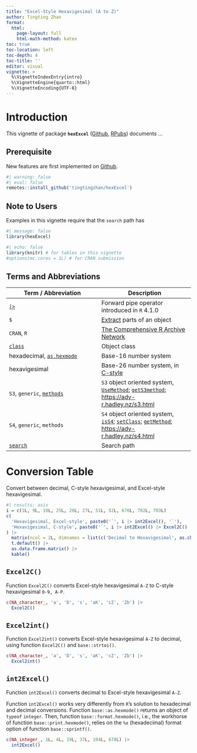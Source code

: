 ```yaml
---
title: "Excel-Style Hexavigesimal (A to Z)"
author: Tingting Zhan
format: 
  html:
    page-layout: full
    html-math-method: katex
toc: true
toc-location: left
toc-depth: 4
toc-title: ''
editor: visual
vignette: >
  %\VignetteIndexEntry{intro}
  %\VignetteEngine{quarto::html}
  %\VignetteEncoding{UTF-8}
---
```


# Introduction

This vignette of package **`hexExcel`** ([Github](https://github.com/tingtingzhan/hexExcel), [RPubs](https://rpubs.com/tingtingzhan/hexExcel)) documents ...

## Prerequisite

New features are first implemented on [Github](https://github.com/tingtingzhan/TukeyGH77).

```r
#| warning: false
#| eval: false
remotes::install_github('tingtingzhan/hexExcel')
```

## Note to Users

Examples in this vignette require that the `search` path has

```r
#| message: false
library(hexExcel)
```

```r
#| echo: false
library(knitr) # for tables in this vignette
#options(mc.cores = 1L) # for CRAN submission
```

## Terms and Abbreviations

| Term / Abbreviation | Description |
|------------------------------------|------------------------------------|
| [`|>`](https://search.r-project.org/R/refmans/base/html/pipeOp.html) | Forward pipe operator introduced in `R` 4.1.0 |
| `$` | [Extract](https://search.r-project.org/R/refmans/base/html/Extract.html) parts of an object |
| `CRAN`, `R` | [The Comprehensive R Archive Network](https://cran.r-project.org) |
| [`class`](https://search.r-project.org/R/refmans/base/html/class.html) | Object class |
| hexadecimal, [`as.hexmode`](https://search.r-project.org/R/refmans/base/html/hexmode.html) | Base-16 number system |
| hexavigesimal | Base-26 number system, in [C-style](https://mathworld.wolfram.com/Hexavigesimal.html) |
| `S3`, `generic`, [`methods`](https://search.r-project.org/R/refmans/utils/html/methods.html) | `S3` object oriented system, [`UseMethod`](https://search.r-project.org/R/refmans/base/html/UseMethod.html); [`getS3method`](https://search.r-project.org/R/refmans/utils/html/getS3method.html); <https://adv-r.hadley.nz/s3.html> |
| `S4`, `generic`, `methods` | `S4` object oriented system, [`isS4`](https://search.r-project.org/R/refmans/base/html/isS4.html); [`setClass`](https://search.r-project.org/R/refmans/methods/html/setClass.html); [`getMethod`](https://search.r-project.org/R/refmans/methods/html/getMethod.html); <https://adv-r.hadley.nz/s4.html> |
| [`search`](https://search.r-project.org/R/refmans/base/html/search.html) | Search path |


# Conversion Table

Convert between decimal, C-style hexavigesimal, and Excel-style hexavigesimal.

```r
#| results: asis
i = c(1L, 9L, 10L, 25L, 26L, 27L, 51L, 52L, 676L, 702L, 703L)
c(
  'Hexavigesimal, Excel-style', paste0('`', i |> int2Excel(), '`'),
  'Hexavigesimal, C-style', paste0('`', i |> int2Excel() |> Excel2C() |> toupper(), '`')
) |>
  matrix(ncol = 2L, dimnames = list(c('Decimal to Hexavigesimal', as.character(i)), NULL)) |>
  t.default() |>
  as.data.frame.matrix() |> 
  kable() 
```

## `Excel2C()`

Function `Excel2C()` converts Excel-style hexavigesimal `A-Z` to C-style hexavigesimal `0-9, A-P`.

```r
c(NA_character_, 'a', 'D', 's', 'aK', 'cZ', 'Zb') |>
  Excel2C()
```

## `Excel2int()`

Function `Excel2int()` converts Excel-style hexavigesimal `A-Z` to decimal, using function `Excel2C()` and `base::strtoi()`.

```r
c(NA_character_, 'a', 'D', 's', 'aK', 'cZ', 'Zb') |>
  Excel2int()
```

## `int2Excel()`

Function `int2Excel()` converts decimal to Excel-style hexavigesimal `A-Z`.

Function `int2Excel()` works very differently from `R`'s solution to hexadecimal and decimal conversions. Function `base::as.hexmode()` returns an object of `typeof` `integer`. Then, function `base::format.hexmode()`, i.e., the workhorse of function `base::print.hexmode()`, relies on the `%x` (hexadecimal) format option of function `base::sprintf()`.

```r
c(NA_integer_, 1L, 4L, 19L, 37L, 104L, 678L) |> 
  int2Excel()
```
